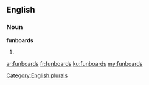 ==English==

===Noun===
'''funboards'''

# {{plural of|[[funboard]]}}

[[Category:English plurals]]

[[ar:funboards]]
[[fr:funboards]]
[[ku:funboards]]
[[my:funboards]]